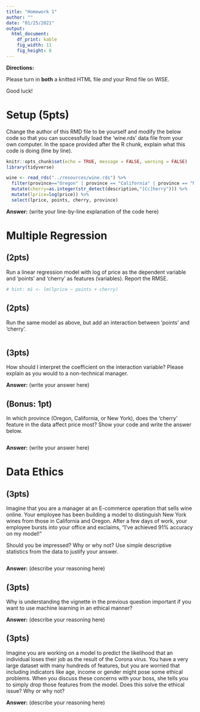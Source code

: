 ```yaml
---
title: "Homework 1"
author: ""
date: "01/25/2021"
output: 
  html_document:
    df_print: kable
    fig_width: 11
    fig_height: 8
---
```


**Directions:**

Please turn in **both** a knitted HTML file *and* your Rmd file on WISE.

Good luck!

# Setup (5pts)

Change the author of this RMD file to be yourself and modify the below code so that you can successfully load the 'wine.rds' data file from your own computer. In the space provided after the R chunk, explain what this code is doing (line by line).

```r
knitr::opts_chunk$set(echo = TRUE, message = FALSE, warning = FALSE)
library(tidyverse)

wine <- read_rds("../resources/wine.rds") %>%
  filter(province=="Oregon" | province == "California" | province == "New York") %>% 
  mutate(cherry=as.integer(str_detect(description,"[Cc]herry"))) %>% 
  mutate(lprice=log(price)) %>% 
  select(lprice, points, cherry, province)
```

**Answer:** (write your line-by-line explanation of the code here)


# Multiple Regression

## (2pts)

Run a linear regression model with log of price as the dependent variable and 'points' and 'cherry' as features (variables). Report the RMSE.

```r
# hint: m1 <- lm(lprice ~ points + cherry)
```


## (2pts)

Run the same model as above, but add an interaction between 'points' and 'cherry'. 

```r

```

## (3pts)

How should I interpret the coefficient on the interaction variable? Please explain as you would to a non-technical manager.

**Answer:** (write your answer here)

## (Bonus: 1pt)

In which province (Oregon, California, or New York), does the 'cherry' feature in the data affect price most? Show your code and write the answer below.

```r

```

**Answer:** (write your answer here)


# Data Ethics

## (3pts)

Imagine that you are a manager at an E-commerce operation that sells wine online. Your employee has been building a model to distinguish New York wines from those in California and Oregon. After a few days of work, your employee bursts into your office and exclaims, "I've achieved 91% accuracy on my model!" 

Should you be impressed? Why or why not? Use simple descriptive statistics from the data to justify your answer.

```r
```

**Answer:** (describe your reasoning here)

## (3pts)

Why is understanding the vignette in the previous question important if you want to use machine learning in an ethical manner?

**Answer:** (describe your reasoning here)

## (3pts)

Imagine you are working on a model to predict the likelihood that an individual loses their job as the result of the Corona virus. You have a very large dataset with many hundreds of features, but you are worried that including indicators like age, income or gender might pose some ethical problems. When you discuss these concerns with your boss, she tells you to simply drop those features from the model. Does this solve the ethical issue? Why or why not?

**Answer:** (describe your reasoning here)
